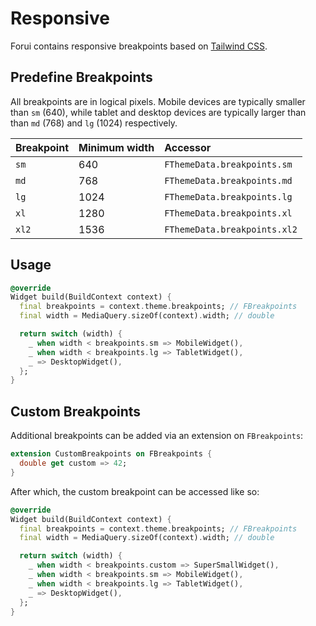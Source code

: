 # Responsive

Forui contains responsive breakpoints based on [Tailwind CSS](https://tailwindcss.com/docs/responsive-design).

## Predefine Breakpoints

All breakpoints are in logical pixels. Mobile devices are typically smaller than `sm` (640), while tablet and desktop
devices are typically larger than than `md` (768) and `lg` (1024) respectively.

| Breakpoint | Minimum width | Accessor                     |
| :--------- | :------------ | :--------------------------- |
| `sm`       | 640           | `FThemeData.breakpoints.sm`  |
| `md`       | 768           | `FThemeData.breakpoints.md`  |
| `lg`       | 1024          | `FThemeData.breakpoints.lg`  |
| `xl`       | 1280          | `FThemeData.breakpoints.xl`  |
| `xl2`      | 1536          | `FThemeData.breakpoints.xl2` |

## Usage

```dart copy
@override
Widget build(BuildContext context) {
  final breakpoints = context.theme.breakpoints; // FBreakpoints
  final width = MediaQuery.sizeOf(context).width; // double

  return switch (width) {
    _ when width < breakpoints.sm => MobileWidget(),
    _ when width < breakpoints.lg => TabletWidget(),
    _ => DesktopWidget(),
  };
}
```

## Custom Breakpoints

Additional breakpoints can be added via an extension on `FBreakpoints`:

```dart copy
extension CustomBreakpoints on FBreakpoints {
  double get custom => 42;
}
```

After which, the custom breakpoint can be accessed like so:

```dart {7} copy
@override
Widget build(BuildContext context) {
  final breakpoints = context.theme.breakpoints; // FBreakpoints
  final width = MediaQuery.sizeOf(context).width; // double

  return switch (width) {
    _ when width < breakpoints.custom => SuperSmallWidget(),
    _ when width < breakpoints.sm => MobileWidget(),
    _ when width < breakpoints.lg => TabletWidget(),
    _ => DesktopWidget(),
  };
}
```
